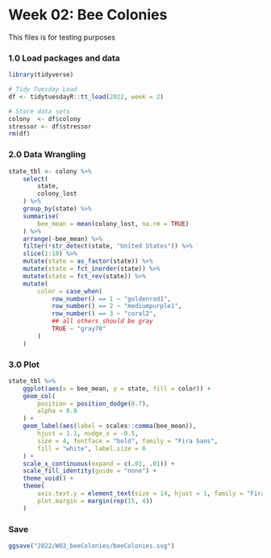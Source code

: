 # Week 02: Bee Colonies

This files is for testing purposes

### 1.0 Load packages and data

```r
library(tidyverse)

# Tidy Tuesday Load
df <- tidytuesdayR::tt_load(2022, week = 2)

# Store data sets
colony  <- df$colony
stressor <- df$stressor
rm(df)
```

### 2.0 Data Wrangling

```r
state_tbl <- colony %>%
    select(
        state,
        colony_lost
    ) %>%
    group_by(state) %>%
    summarise(
        bee_mean = mean(colony_lost, na.rm = TRUE)
    ) %>%
    arrange(-bee_mean) %>%
    filter(!str_detect(state, "United States")) %>%
    slice(1:10) %>%
    mutate(state = as_factor(state)) %>%
    mutate(state = fct_inorder(state)) %>%
    mutate(state = fct_rev(state)) %>%
    mutate(
        color = case_when(
            row_number() == 1 ~ "goldenrod1",
            row_number() == 2 ~ "mediumpurple1",
            row_number() == 3 ~ "coral2",
            ## all others should be gray
            TRUE ~ "gray70"
        )
    )
```

### 3.0 Plot

```r
state_tbl %>%
    ggplot(aes(x = bee_mean, y = state, fill = color)) +
    geom_col(
        position = position_dodge(0.7),
        alpha = 0.8
    ) +
    geom_label(aes(label = scales::comma(bee_mean)),
        hjust = 1.1, nudge_x = -0.5,
        size = 4, fontface = "bold", family = "Fira Sans",
        fill = "white", label.size = 0
    ) +
    scale_x_continuous(expand = c(.01, .01)) +
    scale_fill_identity(guide = "none") +
    theme_void() +
    theme(
        axis.text.y = element_text(size = 14, hjust = 1, family = "Fira Sans"),
        plot.margin = margin(rep(15, 4))
    )
```

### Save

```r
ggsave("2022/W02_beeColonies/beeColonies.svg")
```
